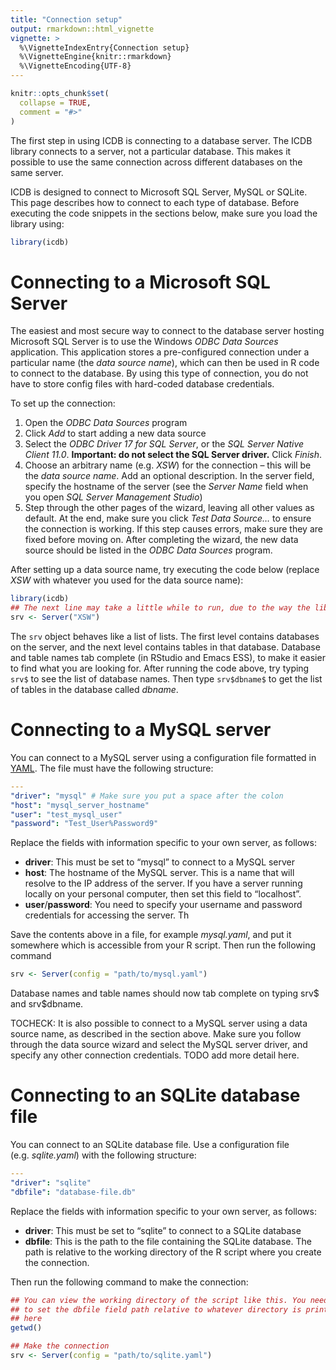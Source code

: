 ```yaml
---
title: "Connection setup"
output: rmarkdown::html_vignette
vignette: >
  %\VignetteIndexEntry{Connection setup}
  %\VignetteEngine{knitr::rmarkdown}
  %\VignetteEncoding{UTF-8}
---
```


```r
knitr::opts_chunk$set(
  collapse = TRUE,
  comment = "#>"
)
```

The first step in using ICDB is connecting to a database server. The ICDB library connects to a server, not a particular database. This makes it possible to use the same connection across different databases on the same server.

ICDB is designed to connect to Microsoft SQL Server, MySQL or SQLite. This page describes how to connect to each type of database. Before executing the code snippets in the sections below, make sure you load the library using:

```r
library(icdb)
```

# Connecting to a Microsoft SQL Server

The easiest and most secure way to connect to the database server hosting Microsoft SQL Server is to use the Windows *ODBC Data Sources* application. This application stores a pre-configured connection under a particular name (the *data source name*), which can then be used in R code to connect to the database. By using this type of connection, you do not have to store config files with hard-coded database credentials. 

To set up the connection:

1. Open the *ODBC Data Sources* program
2. Click *Add* to start adding a new data source
3. Select the *ODBC Driver 17 for SQL Server*, or the *SQL Server Native Client 11.0*. **Important: do not select the SQL Server driver.** Click *Finish*.
4. Choose an arbitrary name (e.g. *XSW*) for the connection -- this will be the *data source name*. Add an optional description. In the server field, specify the hostname of the server (see the *Server Name* field when you open *SQL Server Management Studio*)
5. Step through the other pages of the wizard, leaving all other values as default. At the end, make sure you click *Test Data Source...* to ensure the connection is working. If this step causes errors, make sure they are fixed before moving on. After completing the wizard, the new data source should be listed in the *ODBC Data Sources* program.

After setting up a data source name, try executing the code below (replace *XSW* with whatever you used for the data source name):

```r
library(icdb)
## The next line may take a little while to run, due to the way the library works.
srv <- Server("XSW")
```

The `srv` object behaves like a list of lists. The first level contains databases on the server, and the next level contains tables in that database. Database and table names tab complete (in RStudio and Emacs ESS), to make it easier to find what you are looking for. After running the code above, try typing `srv$` to see the list of database names. Then type `srv$dbname$` to get the list of tables in the database called *dbname*.

# Connecting to a MySQL server

You can connect to a MySQL server using a configuration file formatted in [YAML](https://en.wikipedia.org/wiki/YAML). The file must have the following structure:

```yaml
---
"driver": "mysql" # Make sure you put a space after the colon
"host": "mysql_server_hostname"
"user": "test_mysql_user"
"password": "Test_User%Password9"
```

Replace the fields with information specific to your own server, as follows:

- **driver**: This must be set to "mysql" to connect to a MySQL server
- **host**: The hostname of the MySQL server. This is a name that will resolve to the IP address of the server. If you have a server running locally on your personal computer, then set this field to "localhost".
- **user**/**password**: You need to specify your username and password credentials for accessing the server. Th

Save the contents above in a file, for example *mysql.yaml*, and put it somewhere which is accessible from your R script. Then run the following command

```r
srv <- Server(config = "path/to/mysql.yaml")
```

Database names and table names should now tab complete on typing srv\$ and srv\$dbname.

TOCHECK: It is also possible to connect to a MySQL server using a data source name, as described in the section above. Make sure you follow through the data source wizard and select the MySQL server driver, and specify any other connection credentials. TODO add more detail here.

# Connecting to an SQLite database file

You can connect to an SQLite database file. Use a configuration file (e.g. *sqlite.yaml*) with the following structure:

```yaml
--- 
"driver": "sqlite"
"dbfile": "database-file.db"
```

Replace the fields with information specific to your own server, as follows:

- **driver**: This must be set to "sqlite" to connect to a SQLite database
- **dbfile**: This is the path to the file containing the SQLite database. The path is relative to the working directory of the R script where you create the connection.

Then run the following command to make the connection:

```r
## You can view the working directory of the script like this. You need
## to set the dbfile field path relative to whatever directory is printed
## here
getwd()

## Make the connection
srv <- Server(config = "path/to/sqlite.yaml")
```


